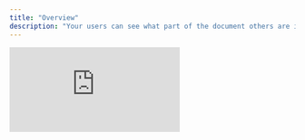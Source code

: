 ```yaml
---
title: "Overview"
description: "Your users can see what part of the document others are interacting with in real-time."
---
```


<div className="flex items-center">
  <Frame>
  <iframe
    src="https://snippyly-demo-html-dev.web.app/landing-page-demo.html?feature=live-selection"
    scrolling="no"
    frameborder="0"
  ></iframe>
  </Frame>

</div>
